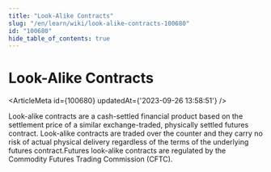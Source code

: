 ```yaml
---
title: "Look-Alike Contracts"
slug: "/en/learn/wiki/look-alike-contracts-100680"
id: "100680"
hide_table_of_contents: true
---
```



# Look-Alike Contracts

<ArticleMeta id={100680} updatedAt={'2023-09-26 13:58:51'} />
<div className='border-solid border-b border-t-0 my-4 border-[var(--ifm-color-gray-300)]' />

Look-alike contracts are a cash-settled financial product based on the settlement price of a similar exchange-traded, physically settled futures contract. Look-alike contracts are traded over the counter and they carry no risk of actual physical delivery regardless of the terms of the underlying futures contract.Futures look-alike contracts are regulated by the Commodity Futures Trading Commission (CFTC).
